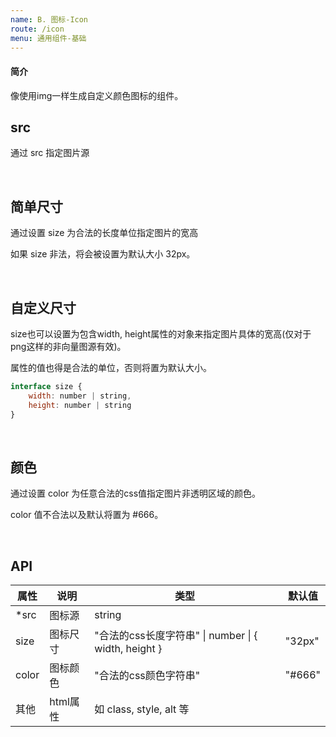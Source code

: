 ---
name: B. 图标-Icon
route: /icon
menu: 通用组件-基础
---

#### 简介
像使用img一样生成自定义颜色图标的组件。

## src

通过 src 指定图片源
<Playground>
    <Icon src="https://custom-ui.oss-accelerate.aliyuncs.com/Assets/momo.png"/>
    <Icon src="https://custom-ui.oss-accelerate.aliyuncs.com/Assets/momo.svg"/>
</Playground>


<br/>


## 简单尺寸

通过设置 size 为合法的长度单位指定图片的宽高

如果 size 非法，将会被设置为默认大小 32px。

<Playground>
    <Icon src="https://custom-ui.oss-accelerate.aliyuncs.com/Assets/momo.svg" size={44}/>
    <Icon src="https://custom-ui.oss-accelerate.aliyuncs.com/Assets/momo.svg" size="24px"/>
</Playground>


<br/>


## 自定义尺寸

size也可以设置为包含width, height属性的对象来指定图片具体的宽高(仅对于png这样的非向量图源有效)。

属性的值也得是合法的单位，否则将置为默认大小。

```javascript
interface size {
    width: number | string,
    height: number | string
}
```

<Playground>
    <Icon src="https://custom-ui.oss-accelerate.aliyuncs.com/Assets/momo.png" size={{width: 24, height: 36}}/>
</Playground>


<br/>


## 颜色

通过设置 color 为任意合法的css值指定图片非透明区域的颜色。

color 值不合法以及默认将置为 #666。

<Playground>
    <Icon src="https://custom-ui.oss-accelerate.aliyuncs.com/Assets/momo.svg" color="red"/>
</Playground>


<br/>


## API

| 属性 | 说明     | 类型                                         | 默认值 | 
| ---- | -------- | -------------------------------------------- | ------ |
| *src | 图标源 | string |
| size | 图标尺寸 | "合法的css长度字符串" \| number \| { width, height } | "32px" |
| color | 图标颜色 | "合法的css颜色字符串" | "#666" |
| 其他 | html属性 | 如 class, style, alt 等 | |
